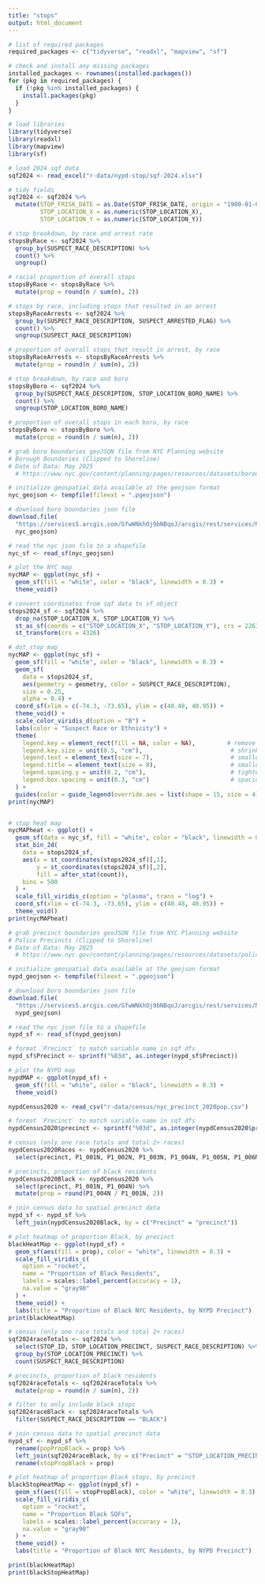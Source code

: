 ```yaml
---
title: "stops"
output: html_document
---
```


```r

# list of required packages
required_packages <- c("tidyverse", "readxl", "mapview", "sf")

# check and install any missing packages
installed_packages <- rownames(installed.packages())
for (pkg in required_packages) {
  if (!pkg %in% installed_packages) {
    install.packages(pkg)
  }
}

# load libraries
library(tidyverse)
library(readxl)
library(mapview)
library(sf)

# load 2024 sqf data
sqf2024 <- read_excel("r-data/nypd-stop/sqf-2024.xlsx")

# tidy fields
sqf2024 <- sqf2024 %>%
  mutate(STOP_FRISK_DATE = as.Date(STOP_FRISK_DATE, origin = "1900-01-01"),
         STOP_LOCATION_X = as.numeric(STOP_LOCATION_X),
         STOP_LOCATION_Y = as.numeric(STOP_LOCATION_Y))


```

```r

# stop breakdown, by race and arrest rate
stopsByRace <- sqf2024 %>% 
  group_by(SUSPECT_RACE_DESCRIPTION) %>%
  count() %>%
  ungroup()

# racial proportion of overall stops
stopsByRace <- stopsByRace %>%
  mutate(prop = round(n / sum(n), 2))

# stops by race, including stops that resulted in an arrest
stopsByRaceArrests <- sqf2024 %>% 
  group_by(SUSPECT_RACE_DESCRIPTION, SUSPECT_ARRESTED_FLAG) %>%
  count() %>%
  ungroup(SUSPECT_RACE_DESCRIPTION)

# proportion of overall stops that result in arrest, by race
stopsByRaceArrests <- stopsByRaceArrests %>%
  mutate(prop = round(n / sum(n), 2))


```

```r

# stop breakdown, by race and boro
stopsByBoro <- sqf2024 %>% 
  group_by(SUSPECT_RACE_DESCRIPTION, STOP_LOCATION_BORO_NAME) %>%
  count() %>%
  ungroup(STOP_LOCATION_BORO_NAME)

# proportion of overall stops in each boro, by race
stopsByBoro <- stopsByBoro %>%
  mutate(prop = round(n / sum(n), 2))


```

```r
# grab boro boundaries geoJSON file from NYC Planning website
# Borough Boundaries (Clipped to Shoreline)
# Date of Data: May 2025
  # https://www.nyc.gov/content/planning/pages/resources/datasets/borough-boundaries

# initialize geospatial data available at the geojson format
nyc_geojson <- tempfile(fileext = ".pgeojson")

# download boro boundaries json file
download.file(
  "https://services5.arcgis.com/GfwWNkhOj9bNBqoJ/arcgis/rest/services/NYC_Borough_Boundary/FeatureServer/0/query?where=1=1&outFields=*&outSR=4326&f=pgeojson",
  nyc_geojson)

# read the nyc json file to a shapefile
nyc_sf <- read_sf(nyc_geojson)

# plot the NYC map
nycMAP <- ggplot(nyc_sf) +
  geom_sf(fill = "white", color = "black", linewidth = 0.3) +
  theme_void()

```

```r

# convert coordinates from sqf data to sf object
stops2024_sf <- sqf2024 %>%
  drop_na(STOP_LOCATION_X, STOP_LOCATION_Y) %>%
  st_as_sf(coords = c("STOP_LOCATION_X", "STOP_LOCATION_Y"), crs = 2263) %>%
  st_transform(crs = 4326)

# dot stop map
nycMAP <- ggplot(nyc_sf) +
  geom_sf(fill = "white", color = "black", linewidth = 0.3) +
  geom_sf(
    data = stops2024_sf,
    aes(geometry = geometry, color = SUSPECT_RACE_DESCRIPTION),
    size = 0.25,
    alpha = 0.4) +         
  coord_sf(xlim = c(-74.3, -73.65), ylim = c(40.48, 40.95)) +
  theme_void() +
  scale_color_viridis_d(option = "B") +
  labs(color = "Suspect Race or Ethnicity") +
  theme(
    legend.key = element_rect(fill = NA, color = NA),         # remove default key background
    legend.key.size = unit(0.5, "cm"),                         # shrink key size
    legend.text = element_text(size = 7),                      # smaller labels
    legend.title = element_text(size = 8),                     # smaller title
    legend.spacing.y = unit(0.2, "cm"),                        # tighter vertical spacing
    legend.box.spacing = unit(0.3, "cm")                       # spacing around the legend box
  ) +
  guides(color = guide_legend(override.aes = list(shape = 15, size = 4)))  # squares
print(nycMAP)


# stop heat map
nycMAPheat <- ggplot() +
  geom_sf(data = nyc_sf, fill = "white", color = "black", linewidth = 0.3) +
  stat_bin_2d(
    data = stops2024_sf,
    aes(x = st_coordinates(stops2024_sf)[,1],
        y = st_coordinates(stops2024_sf)[,2],
        fill = after_stat(count)),
    bins = 500
  ) +
  scale_fill_viridis_c(option = "plasma", trans = "log") +
  coord_sf(xlim = c(-74.3, -73.65), ylim = c(40.48, 40.95)) +
  theme_void()
print(nycMAPheat)
```

```r

# grab precinct boundaries geoJSON file from NYC Planning website
# Police Precincts (Clipped to Shoreline)
# Date of Data: May 2025
  # https://www.nyc.gov/content/planning/pages/resources/datasets/police-precincts

# initialize geospatial data available at the geojson format
nypd_geojson <- tempfile(fileext = ".pgeojson")

# download boro boundaries json file
download.file(
  "https://services5.arcgis.com/GfwWNkhOj9bNBqoJ/arcgis/rest/services/NYC_Police_Precincts/FeatureServer/0/query?where=1=1&outFields=*&outSR=4326&f=pgeojson",
  nypd_geojson)

# read the nyc json file to a shapefile
nypd_sf <- read_sf(nypd_geojson)

# format `Precinct` to match variable name in sqf dfs
nypd_sf$Precinct <- sprintf("%03d", as.integer(nypd_sf$Precinct))

# plot the NYPD map
nypdMAP <- ggplot(nypd_sf) +
  geom_sf(fill = "white", color = "black", linewidth = 0.3) +
  theme_void()

```

```r

nypdCensus2020 <- read_csv("r-data/census/nyc_precinct_2020pop.csv")

# format `Precinct` to match variable name in sqf dfs
nypdCensus2020$precinct <- sprintf("%03d", as.integer(nypdCensus2020$precinct))

# census (only one race totals and total 2+ races)
nypdCensus2020Races <- nypdCensus2020 %>%
  select(precinct, P1_001N, P1_002N, P1_003N, P1_004N, P1_005N, P1_006N, P1_007N, P1_008N, P1_009N)

# precincts, proportion of black residents
nypdCensus2020Black <- nypdCensus2020 %>%
  select(precinct, P1_001N, P1_004N) %>%
  mutate(prop = round(P1_004N / P1_001N, 2))

```

```r

# join census data to spatial precinct data
nypd_sf <- nypd_sf %>%
  left_join(nypdCensus2020Black, by = c("Precinct" = "precinct"))

# plot heatmap of proportion Black, by precinct
blackHeatMap <- ggplot(nypd_sf) +
  geom_sf(aes(fill = prop), color = "white", linewidth = 0.3) +
  scale_fill_viridis_c(
    option = "rocket",
    name = "Proportion of Black Residents",
    labels = scales::label_percent(accuracy = 1),
    na.value = "gray90"
  ) +
  theme_void() +
  labs(title = "Proportion of Black NYC Residents, by NYPD Precinct")
print(blackHeatMap)

```

```r

# census (only one race totals and total 2+ races)
sqf2024raceTotals <- sqf2024 %>%
  select(STOP_ID, STOP_LOCATION_PRECINCT, SUSPECT_RACE_DESCRIPTION) %>%
  group_by(STOP_LOCATION_PRECINCT) %>%
  count(SUSPECT_RACE_DESCRIPTION)

# precincts, proportion of black residents
sqf2024raceTotals <- sqf2024raceTotals %>%
  mutate(prop = round(n / sum(n), 2))

# filter to only include black stops
sqf2024raceBlack <- sqf2024raceTotals %>%
  filter(SUSPECT_RACE_DESCRIPTION == "BLACK")

# join census data to spatial precinct data
nypd_sf <- nypd_sf %>%
  rename(popPropBlack = prop) %>%
  left_join(sqf2024raceBlack, by = c("Precinct" = "STOP_LOCATION_PRECINCT")) %>%
  rename(stopPropBlack = prop)

# plot heatmap of proportion Black stops, by precinct
blackStopHeatMap <- ggplot(nypd_sf) +
  geom_sf(aes(fill = stopPropBlack), color = "white", linewidth = 0.3) +
  scale_fill_viridis_c(
    option = "rocket",
    name = "Proportion Black SQFs",
    labels = scales::label_percent(accuracy = 1),
    na.value = "gray90"
  ) +
  theme_void() +
  labs(title = "Proportion of Black NYC Residents, by NYPD Precinct")

print(blackHeatMap)
print(blackStopHeatMap)

```

